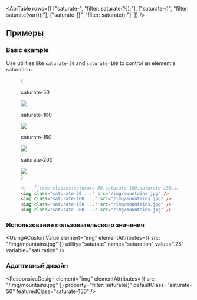 

<ApiTable
  rows={[
    ["saturate-<number>", "filter: saturate(<number>%);"],
    ["saturate-(<custom-property>)", "filter: saturate(var(<custom-property>));"],
    ["saturate-[<value>]", "filter: saturate(<value>);"],
  ]}
/>

## Примеры

### Basic example

Use utilities like `saturate-50` and `saturate-100` to control an element's saturation:

<Figure>

<Example padding={false}>
  {
    <div className="flex scroll-p-8 justify-start overflow-scroll sm:block sm:overflow-visible">
      <div className="flex shrink-0 items-center justify-around gap-6 p-8 font-mono font-bold sm:gap-4">
        <div className="flex shrink-0 flex-col items-center">
          <p className="mb-3 text-center font-mono text-sm font-medium text-gray-500 dark:text-gray-400">saturate-50</p>
          <div className="relative saturate-50">
            <img
              className="size-24 rounded-lg object-cover"
              src="https://images.unsplash.com/photo-1554629947-334ff61d85dc?ixid=MnwxMjA3fDB8MHxwaG90by1wYWdlfHx8fGVufDB8fHx8&ixlib=rb-1.2.1&auto=format&fit=crop&w=1000&h=1000&q=90"
            />
            <div className="absolute inset-0 rounded-lg ring-1 ring-black/10 ring-inset"></div>
          </div>
        </div>
        <div className="flex shrink-0 flex-col items-center">
          <p className="mb-3 text-center font-mono text-sm font-medium text-gray-500 dark:text-gray-400">
            saturate-100
          </p>
          <div className="relative saturate-100">
            <img
              className="size-24 rounded-lg object-cover"
              src="https://images.unsplash.com/photo-1554629947-334ff61d85dc?ixid=MnwxMjA3fDB8MHxwaG90by1wYWdlfHx8fGVufDB8fHx8&ixlib=rb-1.2.1&auto=format&fit=crop&w=1000&h=1000&q=90"
            />
            <div className="absolute inset-0 rounded-lg ring-1 ring-black/10 ring-inset"></div>
          </div>
        </div>
        <div className="flex shrink-0 flex-col items-center">
          <p className="mb-3 text-center font-mono text-sm font-medium text-gray-500 dark:text-gray-400">
            saturate-150
          </p>
          <div className="relative saturate-150">
            <img
              className="size-24 rounded-lg object-cover"
              src="https://images.unsplash.com/photo-1554629947-334ff61d85dc?ixid=MnwxMjA3fDB8MHxwaG90by1wYWdlfHx8fGVufDB8fHx8&ixlib=rb-1.2.1&auto=format&fit=crop&w=1000&h=1000&q=90"
            />
            <div className="absolute inset-0 rounded-lg ring-1 ring-black/10 ring-inset"></div>
          </div>
        </div>
        <div className="flex shrink-0 flex-col items-center">
          <p className="mb-3 text-center font-mono text-sm font-medium text-gray-500 dark:text-gray-400">
            saturate-200
          </p>
          <div className="relative saturate-200">
            <img
              className="size-24 rounded-lg object-cover"
              src="https://images.unsplash.com/photo-1554629947-334ff61d85dc?ixid=MnwxMjA3fDB8MHxwaG90by1wYWdlfHx8fGVufDB8fHx8&ixlib=rb-1.2.1&auto=format&fit=crop&w=1000&h=1000&q=90"
            />
            <div className="absolute inset-0 rounded-lg ring-1 ring-black/10 ring-inset"></div>
          </div>
        </div>
      </div>
    </div>
  }
</Example>

```html
<!-- [!code classes:saturate-50,saturate-100,saturate-150,saturate-200] -->
<img class="saturate-50 ..." src="/img/mountains.jpg" />
<img class="saturate-100 ..." src="/img/mountains.jpg" />
<img class="saturate-150 ..." src="/img/mountains.jpg" />
<img class="saturate-200 ..." src="/img/mountains.jpg" />
```

</Figure>

### Использование пользовательского значения

<UsingACustomValue
  element="img"
  elementAttributes={{ src: "/img/mountains.jpg" }}
  utility="saturate"
  name="saturation"
  value=".25"
  variable="saturation"
/>

### Адаптивный дизайн

<ResponsiveDesign
  element="img"
  elementAttributes={{ src: "/img/mountains.jpg" }}
  property="filter: saturate()"
  defaultClass="saturate-50"
  featuredClass="saturate-150"
/>
